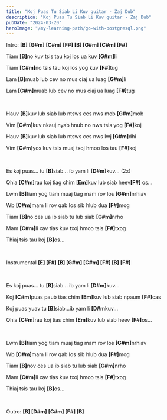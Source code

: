 ```yaml
---
title: "Koj Puas Tu Siab Li Kuv guitar - Zaj Dub"
description: "Koj Puas Tu Siab Li Kuv guitar - Zaj Dub"
pubDate: "2024-03-20"
heroImage: "/my-learning-path/go-with-postgresql.png"
---
```


Intro: <b>[B] [G#m] [C#m] [F#] [B] [G#m] [C#m] [F#]</b>

Tiam <b>[B]</b>no kuv tsis tau koj los ua kuv <b>[G#m]</b>li

Tiam <b>[C#m]</b>no tsis tau koj los yog kuv <b>[F#]</b>tug

Lam <b>[B]</b>muab lub cev no mus ciaj ua luag <b>[G#m]</b>li

Lam <b>[C#m]</b>muab lub cev no mus ciaj ua luag <b>[F#]</b>tug

<br />

Hauv <b>[B]</b>kuv lub siab lub ntsws ces nws mob <b>[G#m]</b>mob

Vim <b>[C#m]</b>kuv nkauj nyab hnub no nws tsis yog <b>[F#]</b>koj

Hauv <b>[B]</b>kuv lub siab lub ntsws ces nws lwj <b>[G#m]</b>dhi

Vim <b>[C#m]</b>yos kuv tsis muaj txoj hmoo los tau <b>[F#]</b>koj

<br />

Es koj puas... tu <b>[B]</b>siab... ib yam li <b>[D#m]</b>kuv... (2x)

Qhia <b>[C#m]</b>rau koj tiag chim <b>[Em]</b>kuv lub siab heev<b>[F#]</b> os...

Lwm <b>[B]</b>tiam yog tiam muaj tiag mam rov los <b>[G#m]</b>nrhiav

Wb <b>[C#m]</b>mam li rov qab los sib hlub dua <b>[F#]</b>mog

Tiam <b>[B]</b>no ces ua ib siab tu lub siab <b>[G#m]</b>nrho

Mam <b>[C#m]</b>li xav tias kuv txoj hmoo tsis <b>[F#]</b>txog

Thiaj tsis tau koj <b>[B]</b>os...

<br />

Instrumental <b>[E] [F#] [B] [G#m] [C#m] [F#] [B] [F#]</b>

<br />

Es koj puas... tu <b>[B]</b>siab... ib yam li <b>[D#m]</b>kuv...

Koj <b>[C#m]</b>puas paub tias chim <b>[Em]</b>kuv lub siab npaum <b>[F#]</b>cas

Koj puas yuav tu <b>[B]</b>siab...ib yam li <b>[D#m</b>kuv...

Qhia <b>[C#m]</b>rau koj tias chim <b>[Em]</b>kuv lub siab heev <b>[F#]</b>os...

<br />

Lwm <b>[B]</b>tiam yog tiam muaj tiag mam rov los <b>[G#m]</b>nrhiav

Wb <b>[C#m]</b>mam li rov qab los sib hlub dua <b>[F#]</b>mog

Tiam <b>[B]</b>nov ces ua ib siab tu lub siab <b>[G#m]</b>nrho

Mam <b>[C#m]</b>li xav tias kuv txoj hmoo tsis <b>[F#]</b>txog

Thiaj tsis tau koj <b>[B]</b>os...

<br />

Outro: <b>[B] [D#m] [C#m] [F#] [B]</b>
